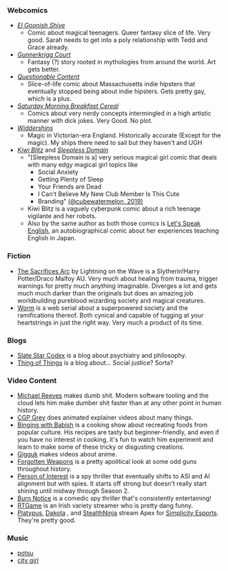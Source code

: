### Webcomics
- *[El Goonish Shive](https://egscomics.com/)*
	- Comic about magical teenagers. Queer fantasy slice of life. Very good. 
	Sarah needs to get into a poly relationship with Tedd and Grace already.
- *[Gunnerkrigg Court](https://gunnerkrigg.com/)*
	- Fantasy (?) story rooted in mythologies from around the world. Art
	gets better.
- *[Questionable Content](https://questionablecontent.net/)*
	- Slice-of-life comic about Massachusetts indie hipsters that eventually stopped
	being about indie hipsters. Gets pretty gay, which is a plus.
- *[Saturday Morning Breakfast Cereal](https://smbc-comics.com)*
	- Comics about very nerdy concepts intermingled in a high artistic manner with
	dick jokes. Very Good. No plot.
- *[Widdershins](https://https://widdershinscomic.com/)*
	- Magic in Victorian-era England. Historically accurate (Except for the magic).
	My ships there need to sail but they haven't and UGH
- *[Kiwi Blitz](http://kiwiblitz.com/)* and *[Sleepless Domain](http://www.sleeplessdomain.com/)*
	- "[Sleepless Domain is a] very serious magical girl comic that deals with many edgy magical girl topics like
		- Social Anxiety
		- Getting Plenty of Sleep
		- Your Friends are Dead
		- I Can't Believe My New Club Member Is This Cute
		- Branding" 
			[(@cubewatermelon, 2019)](https://twitter.com/cubewatermelon/status/1148739026238787584)
	- Kiwi Blitz is a vaguely cyberpunk comic about a rich teenage vigilante and her 
	robots.
	- Also by the same author as both those comics is [Let's Speak English](https://marycagle.com/), an autobiographical comic about her experiences
	teaching English in Japan.

### Fiction
- [The Sacrifices Arc](http://lightning.ffstories.net/fanfiction.php) by Lightning on the 
Wave is a Slytherin!Harry Potter/Draco Malfoy AU. Very much about healing from trauma, 
trigger warnings for pretty much anything imaginable. Diverges a lot and gets much much 
darker than the originals but does an amazing job worldbuilding pureblood wizarding 
society and magical creatures.
- [Worm](https://parahumans.wordpress.com/) is a web serial about a superpowered society
and the ramifications thereof. Both cynical and capable of tugging at your heartstrings in just the right way. Very much a product of its time.

### Blogs
- [Slate Star Codex](https://slatestarcodex.com/) is a blog about psychiatry and philosophy.
- [Thing of Things](https://thingofthings.com/) is a blog about... Social justice? Sorta?


### Video Content
- [Michael Reeves](https://www.youtube.com/channel/UCtHaxi4GTYDpJgMSGy7AeSw) makes dumb
shit. Modern software tooling and the cloud lets him make dumber shit faster than at any 
other point in human history.
- [CGP Grey](https://www.youtube.com/user/CGPGrey) does animated explainer videos about
many things.
- [Binging with Babish](https://www.youtube.com/channel/UCJHA_jMfCvEnv-3kRjTCQXw) is
a cooking show about recreating foods from popular culture. His recipes are tasty but
beginner-friendly, and even if you have no interest in cooking, it's fun to watch him
experiment and learn to make some of these tricky or disgusting creations.
- [Gigguk](https://www.youtube.com/channel/UC7dF9qfBMXrSlaaFFDvV_Yg) makes videos about
anime.
- [Forgotten Weapons](https://www.youtube.com/channel/UCrfKGpvbEQXcbe68dzXgJuA) is a
pretty apolitical look at some odd guns throughout history.
- [Person of Interest](https://www.imdb.com/title/tt1839578/) is a spy thriller that 
eventually shifts to ASI and AI alignment but with spies. It starts off strong but doesn't
really start shining until midway through Season 2.
- [Burn Notice](https://www.imdb.com/title/tt0810788/) is a comedic spy thriller that's 
consistently entertaining! 
- [RTGame](https://www.youtube.com/channel/UCRC6cNamj9tYAO6h_RXd5xA) is an Irish variety
streamer who is pretty dang funny. 
- [Platypus](https://www.twitch.tv/itme_platapus), [Dakota](https://www.twitch.tv/dakfps)
, and [StealthNinja](https://www.twitch.tv/stealthninjaow) stream Apex for 
[Simplicity Esports](https://ggsimplicity.com/). They're pretty good.

### Music
- [potsu](https://twitter.com/potsubeats)
- [city girl](https://www.youtube.com/channel/UC382H9j5oXUeJqcBSpzusPQ)